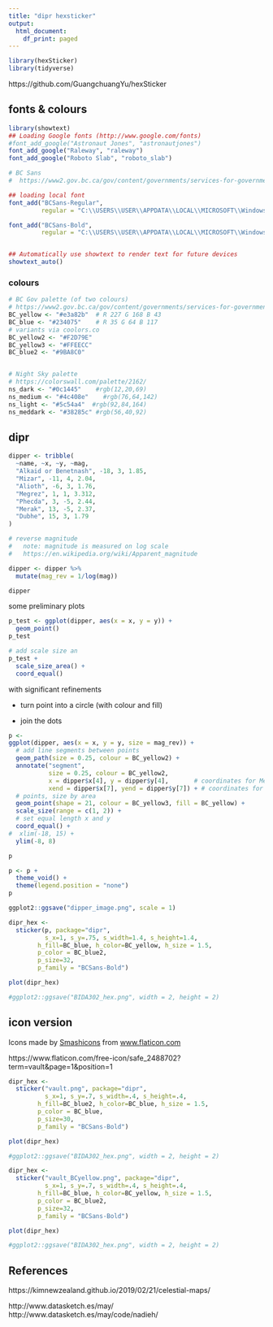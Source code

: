 ```yaml
---
title: "dipr hexsticker"
output:
  html_document:
    df_print: paged
---
```



```r
library(hexSticker)
library(tidyverse)

```

https://github.com/GuangchuangYu/hexSticker 


## fonts & colours

```r

library(showtext)
## Loading Google fonts (http://www.google.com/fonts)
#font_add_google("Astronaut Jones", "astronautjones")
font_add_google("Raleway", "raleway")
font_add_google("Roboto Slab", "roboto_slab")

# BC Sans
#  https://www2.gov.bc.ca/gov/content/governments/services-for-government/policies-procedures/bc-visual-identity/bc-sans

## loading local font 
font_add("BCSans-Regular", 
         regular = "C:\\USERS\\USER\\APPDATA\\LOCAL\\MICROSOFT\\Windows\\Fonts\\BCSANS-REGULAR.OTF")

font_add("BCSans-Bold", 
         regular = "C:\\USERS\\USER\\APPDATA\\LOCAL\\MICROSOFT\\Windows\\Fonts\\BCSans-Bold.otf")


## Automatically use showtext to render text for future devices
showtext_auto()


```


### colours


```r

# BC Gov palette (of two colours)
# https://www2.gov.bc.ca/gov/content/governments/services-for-government/policies-procedures/bc-visual-identity/design-guidelines#palette-typography
BC_yellow <- "#e3a82b"  # R 227 G 168 B 43
BC_blue <- "#234075"    # R 35 G 64 B 117
# variants via coolors.co
BC_yellow2 <- "#F2D79E"
BC_yellow3 <- "#FFEECC"
BC_blue2 <- "#9BA8C0"


# Night Sky palette
# https://colorswall.com/palette/2162/
ns_dark <- "#0c1445"    #rgb(12,20,69)  
ns_medium <- "#4c408e"    #rgb(76,64,142)
ns_light <- "#5c54a4"  #rgb(92,84,164)
ns_meddark <- "#38285c" #rgb(56,40,92)


```





## dipr



```r

dipper <- tribble(
  ~name, ~x, ~y, ~mag,
  "Alkaid or Benetnash", -18, 3, 1.85,
  "Mizar", -11, 4, 2.04,
  "Alioth", -6, 3, 1.76,
  "Megrez", 1, 1, 3.312,
  "Phecda", 3, -5, 2.44,
  "Merak", 13, -5, 2.37,
  "Dubhe", 15, 3, 1.79
)

# reverse magnitude 
#   note: magnitude is measured on log scale 
#   https://en.wikipedia.org/wiki/Apparent_magnitude

dipper <- dipper %>% 
  mutate(mag_rev = 1/log(mag))

dipper
```


some preliminary plots

```r

p_test <- ggplot(dipper, aes(x = x, y = y)) + 
  geom_point()
p_test

# add scale size an
p_test + 
  scale_size_area() +
  coord_equal()

```

with significant refinements

* turn point into a circle (with colour and fill)

* join the dots

```r

p <-
ggplot(dipper, aes(x = x, y = y, size = mag_rev)) + 
  # add line segments between points
  geom_path(size = 0.25, colour = BC_yellow2) +
  annotate("segment", 
           size = 0.25, colour = BC_yellow2,
           x = dipper$x[4], y = dipper$y[4],       # coordinates for Megrez
           xend = dipper$x[7], yend = dipper$y[7]) + # coordinates for Dubhe
  # points, size by area
  geom_point(shape = 21, colour = BC_yellow3, fill = BC_yellow) +
  scale_size(range = c(1, 2)) +
  # set equal length x and y 
  coord_equal() +
#  xlim(-18, 15) +
  ylim(-8, 8)

p

p <- p +
  theme_void() +
  theme(legend.position = "none")
p

ggplot2::ggsave("dipper_image.png", scale = 1)

```



```r

dipr_hex <- 
  sticker(p, package="dipr", 
          s_x=1, s_y=.75, s_width=1.4, s_height=1.4,
        h_fill=BC_blue, h_color=BC_yellow, h_size = 1.5,
        p_color = BC_blue2,
        p_size=32, 
        p_family = "BCSans-Bold")

plot(dipr_hex)

#ggplot2::ggsave("BIDA302_hex.png", width = 2, height = 2)

```



## icon version

<div>Icons made by <a href="https://www.flaticon.com/authors/smashicons" title="Smashicons">Smashicons</a> from <a href="https://www.flaticon.com/" title="Flaticon">www.flaticon.com</a></div>

https://www.flaticon.com/free-icon/safe_2488702?term=vault&page=1&position=1


```r

dipr_hex <- 
  sticker("vault.png", package="dipr", 
          s_x=1, s_y=.7, s_width=.4, s_height=.4,
        h_fill=BC_blue2, h_color=BC_blue, h_size = 1.5,
        p_color = BC_blue,
        p_size=30, 
        p_family = "BCSans-Bold")

plot(dipr_hex)

#ggplot2::ggsave("BIDA302_hex.png", width = 2, height = 2)

```



```r

dipr_hex <- 
  sticker("vault_BCyellow.png", package="dipr", 
          s_x=1, s_y=.7, s_width=.4, s_height=.4,
        h_fill=BC_blue, h_color=BC_yellow, h_size = 1.5,
        p_color = BC_blue2,
        p_size=32, 
        p_family = "BCSans-Bold")

plot(dipr_hex)

#ggplot2::ggsave("BIDA302_hex.png", width = 2, height = 2)

```


## References

https://kimnewzealand.github.io/2019/02/21/celestial-maps/

http://www.datasketch.es/may/
http://www.datasketch.es/may/code/nadieh/


